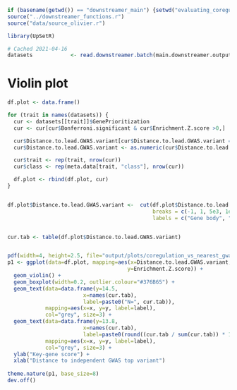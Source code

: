 ```r
if (basename(getwd()) == "downstreamer_main") {setwd("evaluating_coregulation")} else {setwd("../evaluating_coregulation")}
source("../downstreamer_functions.r")
source("data/source_olivier.r")

library(UpSetR)

# Cached 2021-04-16
datasets            <- read.downstreamer.batch(main.downstreamer.output.path, USE.CACHE = T)
```

# Violin plot
```r
df.plot <- data.frame()

for (trait in names(datasets)) {
  cur <- datasets[[trait]]$GenePrioritization
  cur <- cur[cur$Bonferroni.significant & cur$Enrichment.Z.score >0,]

  cur$Distance.to.lead.GWAS.variant[cur$Distance.to.lead.GWAS.variant == "Trans (>250 kb)"] <- "250000"
  cur$Distance.to.lead.GWAS.variant <- as.numeric(cur$Distance.to.lead.GWAS.variant)

  cur$trait <- rep(trait, nrow(cur))
  cur$class <- rep(meta.data[trait, "class"], nrow(cur))

  df.plot <- rbind(df.plot, cur)
}


df.plot$Distance.to.lead.GWAS.variant <-  cut(df.plot$Distance.to.lead.GWAS.variant,
                                              breaks = c(-1, 1, 5e3, 1e4, 1e5, 2e6),
                                              labels = c("Gene body", "5kb", "10kb", "100kb", ">250kb"))


cur.tab <- table(df.plot$Distance.to.lead.GWAS.variant)


pdf(width=4, height=2.5, file="output/plots/coregulation_vs_nearest_gwas_tophit.pdf", paper="a4")
p1 <- ggplot(data=df.plot, mapping=aes(x=Distance.to.lead.GWAS.variant,
                                      y=Enrichment.Z.score)) +
  geom_violin() +
  geom_boxplot(width=0.2, outlier.colour="#376B65") +
  geom_text(data=data.frame(y=14.5,
                        x=names(cur.tab),
                        label=paste0("N=", cur.tab)),
            mapping=aes(x=x, y=y, label=label),
            col="grey", size=3) +
  geom_text(data=data.frame(y=13.8,
                        x=names(cur.tab),
                        label=paste0(round((cur.tab / sum(cur.tab)) * 100, digits=0), "%")),
            mapping=aes(x=x, y=y, label=label),
            col="grey", size=3) +
  ylab("Key-gene score") +
  xlab("Distance to independent GWAS top variant")
  
theme.nature(p1, base_size=8)
dev.off()
```

